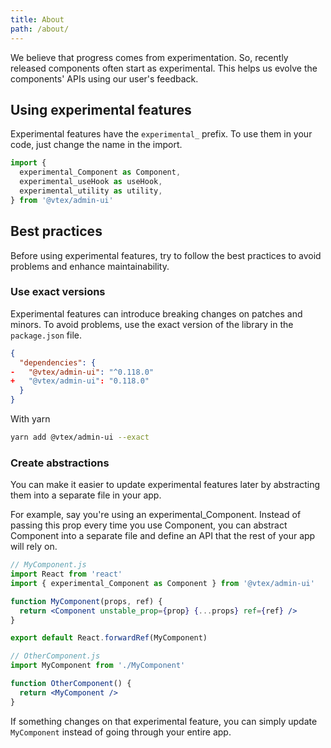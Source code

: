 ```yaml
---
title: About
path: /about/
---
```



<PageHeader title="About"/>

We believe that progress comes from experimentation. So, recently released components often start as experimental. This helps us evolve the components' APIs using our user's feedback.

## Using experimental features

Experimental features have the `experimental_` prefix. To use them in your code, just change the name in the import.

```js
import {
  experimental_Component as Component,
  experimental_useHook as useHook,
  experimental_utility as utility,
} from '@vtex/admin-ui'
```

## Best practices

Before using experimental features, try to follow the best practices to avoid problems and enhance maintainability.

### Use exact versions

Experimental features can introduce breaking changes on patches and minors. To avoid problems, use the exact version of the library in the `package.json` file.

```json
{
  "dependencies": {
-   "@vtex/admin-ui": "^0.118.0"
+   "@vtex/admin-ui": "0.118.0"
  }
}
```

With yarn

```sh
yarn add @vtex/admin-ui --exact
```

### Create abstractions

You can make it easier to update experimental features later by abstracting them into a separate file in your app.

For example, say you're using an experimental_Component. Instead of passing this prop every time you use Component, you can abstract Component into a separate file and define an API that the rest of your app will rely on.

```jsx
// MyComponent.js
import React from 'react'
import { experimental_Component as Component } from '@vtex/admin-ui'

function MyComponent(props, ref) {
  return <Component unstable_prop={prop} {...props} ref={ref} />
}

export default React.forwardRef(MyComponent)
```

```jsx
// OtherComponent.js
import MyComponent from './MyComponent'

function OtherComponent() {
  return <MyComponent />
}
```

If something changes on that experimental feature, you can simply update `MyComponent` instead of going through your entire app.
